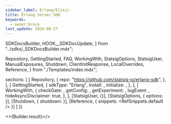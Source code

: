 ```yaml
---
sidebar_label: Erlang/Elixir
title: Erlang Server SDK
keywords:
  - owner:brock
last_update: 2024-08-27
---
```


  SDKDocsBuilder,
  HOOK__SDKDocUpdate,
} from "../sdks/_SDKDocsBuilder.mdx";

  Repository,
  GettingStarted,
  FAQ,
  WorkingWith,
  StatsigOptions,
  StatsigUser,
  ManualExposures,
  Shutdown,
  ClientInitResponse,
  LocalOverrides,
  Reference,
} from "./Templates/index.mdx";


  sections: [
    [
      Repository,
      {
        repo: "https://github.com/statsig-io/erlang-sdk",
      },
    ],
    [
      GettingStarted,
      {
        sdkType: "Erlang",
        install: <Install />,
        initialize: <Initialize />,
      },
    ],
    [
      WorkingWith,
      {
        checkGate: <CheckGate />,
        getConfig: <GetConfig />,
        getExperiment: <GetExperiment />,
        logEvent: <LogEvent />,
        hideAsyncDisclaimer: true,
      },
    ],
    [StatsigUser, {}],
    [StatsigOptions, { options: <Options /> }],
    [Shutdown, { shutdown: <ShutdownSnippet /> }],
    [Reference, { snippets: <RefSnippets.default /> }]
  ]
})


<>{Builder.result}</>

